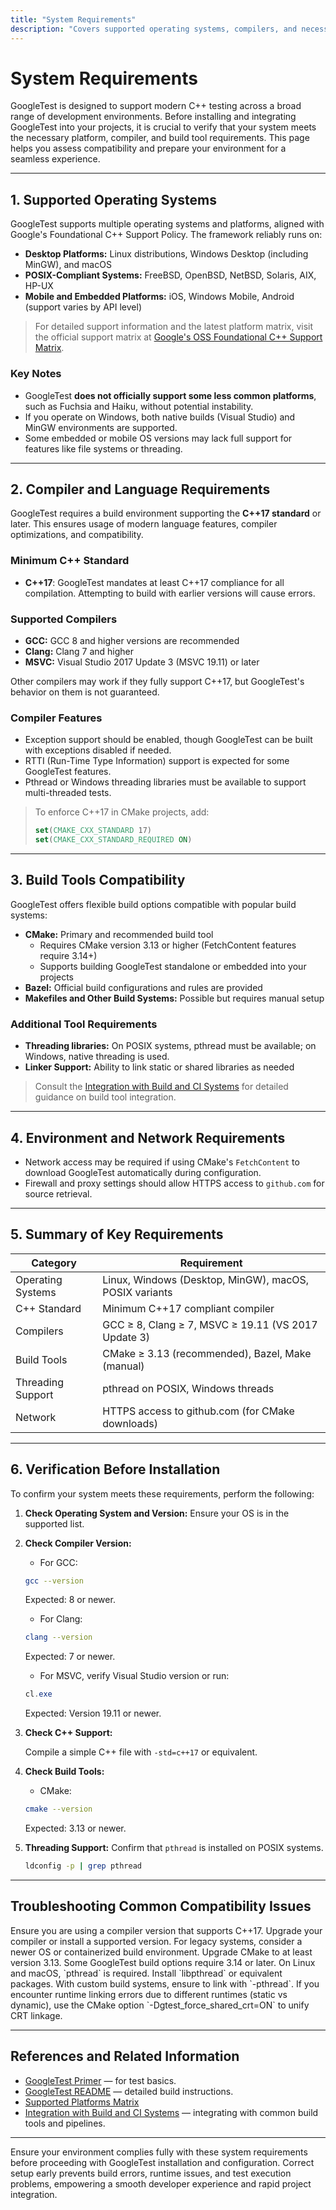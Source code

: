 ```yaml
---
title: "System Requirements"
description: "Covers supported operating systems, compilers, and necessary tools. Explains required C++ standards, compatible build tools, and links to compiler support matrices. Prepares users to confirm compatibility before installing."
---
```


# System Requirements

GoogleTest is designed to support modern C++ testing across a broad range of development environments. Before installing and integrating GoogleTest into your projects, it is crucial to verify that your system meets the necessary platform, compiler, and build tool requirements. This page helps you assess compatibility and prepare your environment for a seamless experience.

---

## 1. Supported Operating Systems

GoogleTest supports multiple operating systems and platforms, aligned with Google's Foundational C++ Support Policy. The framework reliably runs on:

- **Desktop Platforms:** Linux distributions, Windows Desktop (including MinGW), and macOS
- **POSIX-Compliant Systems:** FreeBSD, OpenBSD, NetBSD, Solaris, AIX, HP-UX
- **Mobile and Embedded Platforms:** iOS, Windows Mobile, Android (support varies by API level)

> For detailed support information and the latest platform matrix, visit the official support matrix at [Google's OSS Foundational C++ Support Matrix](https://github.com/google/oss-policies-info/blob/main/foundational-cxx-support-matrix.md).

### Key Notes

- GoogleTest **does not officially support some less common platforms**, such as Fuchsia and Haiku, without potential instability.
- If you operate on Windows, both native builds (Visual Studio) and MinGW environments are supported.
- Some embedded or mobile OS versions may lack full support for features like file systems or threading.

---

## 2. Compiler and Language Requirements

GoogleTest requires a build environment supporting the **C++17 standard** or later. This ensures usage of modern language features, compiler optimizations, and compatibility.

### Minimum C++ Standard

- **C++17**: GoogleTest mandates at least C++17 compliance for all compilation. Attempting to build with earlier versions will cause errors.

### Supported Compilers

- **GCC:** GCC 8 and higher versions are recommended
- **Clang:** Clang 7 and higher
- **MSVC:** Visual Studio 2017 Update 3 (MSVC 19.11) or later

Other compilers may work if they fully support C++17, but GoogleTest's behavior on them is not guaranteed.

### Compiler Features

- Exception support should be enabled, though GoogleTest can be built with exceptions disabled if needed.
- RTTI (Run-Time Type Information) support is expected for some GoogleTest features.
- Pthread or Windows threading libraries must be available to support multi-threaded tests.

> To enforce C++17 in CMake projects, add:
>
> ```cmake
> set(CMAKE_CXX_STANDARD 17)
> set(CMAKE_CXX_STANDARD_REQUIRED ON)
> ```

---

## 3. Build Tools Compatibility

GoogleTest offers flexible build options compatible with popular build systems:

- **CMake:** Primary and recommended build tool
  - Requires CMake version 3.13 or higher (FetchContent features require 3.14+)
  - Supports building GoogleTest standalone or embedded into your projects
- **Bazel:** Official build configurations and rules are provided
- **Makefiles and Other Build Systems:** Possible but requires manual setup

### Additional Tool Requirements

- **Threading libraries:** On POSIX systems, pthread must be available; on Windows, native threading is used.
- **Linker Support:** Ability to link static or shared libraries as needed

> Consult the [Integration with Build and CI Systems](https://github.com/google/googletest/blob/main/overview/integration-adoption/integration-workflow.mdx) for detailed guidance on build tool integration.

---

## 4. Environment and Network Requirements

- Network access may be required if using CMake's `FetchContent` to download GoogleTest automatically during configuration.
- Firewall and proxy settings should allow HTTPS access to `github.com` for source retrieval.

---

## 5. Summary of Key Requirements

| Category              | Requirement                                                |
|-----------------------|------------------------------------------------------------|
| Operating Systems     | Linux, Windows (Desktop, MinGW), macOS, POSIX variants    |
| C++ Standard          | Minimum C++17 compliant compiler                           |
| Compilers             | GCC ≥ 8, Clang ≥ 7, MSVC ≥ 19.11 (VS 2017 Update 3)       |
| Build Tools           | CMake ≥ 3.13 (recommended), Bazel, Make (manual)          |
| Threading Support     | pthread on POSIX, Windows threads                          |
| Network               | HTTPS access to github.com (for CMake downloads)           |

---

## 6. Verification Before Installation

To confirm your system meets these requirements, perform the following:

1. **Check Operating System and Version:** Ensure your OS is in the supported list.
2. **Check Compiler Version:**

    - For GCC:
    ```bash
    gcc --version
    ```
    Expected: 8 or newer.

    - For Clang:
    ```bash
    clang --version
    ```
    Expected: 7 or newer.

    - For MSVC, verify Visual Studio version or run:
    ```powershell
    cl.exe
    ```
    Expected: Version 19.11 or newer.

3. **Check C++ Support:**

    Compile a simple C++ file with `-std=c++17` or equivalent.

4. **Check Build Tools:**

    - CMake:
    ```bash
    cmake --version
    ```
    Expected: 3.13 or newer.

5. **Threading Support:** Confirm that `pthread` is installed on POSIX systems.
    ```bash
    ldconfig -p | grep pthread
    ```

---

## Troubleshooting Common Compatibility Issues

<AccordionGroup title="Troubleshooting Compatibility Issues">
<Accordion title="Compiler Too Old or Missing C++17 Support">
Ensure you are using a compiler version that supports C++17. Upgrade your compiler or install a supported version. For legacy systems, consider a newer OS or containerized build environment.
</Accordion>
<Accordion title="CMake Version Is Outdated">
Upgrade CMake to at least version 3.13. Some GoogleTest build options require 3.14 or later.
</Accordion>
<Accordion title="Missing pthread or Threading Library">
On Linux and macOS, `pthread` is required. Install `libpthread` or equivalent packages. With custom build systems, ensure to link with `-pthread`.
</Accordion>
<Accordion title="Windows Runtime Mismatch in Visual Studio">
If you encounter runtime linking errors due to different runtimes (static vs dynamic), use the CMake option `-Dgtest_force_shared_crt=ON` to unify CRT linkage.
</Accordion>
</AccordionGroup>

---

## References and Related Information

- [GoogleTest Primer](https://google.github.io/googletest/primer.html) — for test basics.
- [GoogleTest README](https://github.com/google/googletest/blob/main/googletest/README.md) — detailed build instructions.
- [Supported Platforms Matrix](https://github.com/google/oss-policies-info/blob/main/foundational-cxx-support-matrix.md)
- [Integration with Build and CI Systems](https://github.com/google/googletest/blob/main/overview/integration-adoption/integration-workflow.mdx) — integrating with common build tools and pipelines.

---

Ensure your environment complies fully with these system requirements before proceeding with GoogleTest installation and configuration. Correct setup early prevents build errors, runtime issues, and test execution problems, empowering a smooth developer experience and rapid project integration.
